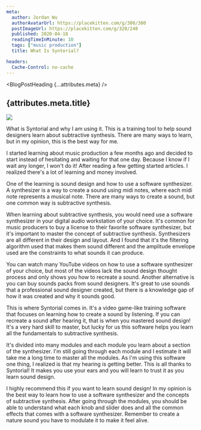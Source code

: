 ```yaml
---
meta:
  author: Jordan Wu
  authorAvatarUrl: https://placekitten.com/g/300/300
  postImageUrl: https://placekitten.com/g/320/240
  published: 2020-04-18
  readingTimeInMinute: 10
  tags: ["music production"]
  title: What Is Syntorial?

headers:
  Cache-Control: no-cache
---
```



<BlogPostHeading {...attributes.meta} />

<BlogPostTags className="mt-2" tags={attributes.meta.tags} />

<h2 className="mt-2">{attributes.meta.title}</h2>

<img
	src={attributes.meta.postImageUrl}
	className="object-contain w-full rounded"
/>

What is Syntorial and why I am using it. This is a training tool to help sound designers learn about subtractive synthesis. There are many ways to learn, but in my opinion, this is the best way for me.

I started learning about music production a few months ago and decided to start instead of hesitating and waiting for that one day. Because I know if I wait any longer, I won't do it! After reading a few getting started articles. I realized there's a lot of learning and money involved.

One of the learning is sound design and how to use a software synthesizer. A synthesizer is a way to create a sound using midi notes, where each midi note represents a musical note. There are many ways to create a sound, but one common way is subtractive synthesis.

When learning about subtractive synthesis, you would need use a software synthesizer in your digital audio workstation of your choice. It's common for music producers to buy a license to their favorite software synthesizer, but it's important to master the concept of subtractive synthesis. Synthesizers are all different in their design and layout. And I found that it's the filtering algorithm used that makes them sound different and the amplitude envelope used are the constraints to what sounds it can produce.

You can watch many YouTube videos on how to use a software synthesizer of your choice, but most of the videos lack the sound design thought process and only shows you how to recreate a sound. Another alternative is you can buy sounds packs from sound designers. It's great to use sounds that a professional sound designer created, but there is a knowledge gap of how it was created and why it sounds good.

This is where Syntorial comes in. It's a video game-like training software that focuses on learning how to create a sound by listening. If you can recreate a sound after hearing it, that is when you mastered sound design! It's a very hard skill to master, but lucky for us this software helps you learn all the fundamentals to subtractive synthesis.

It's divided into many modules and each module you learn about a section of the synthesizer. I'm still going through each module and I estimate it will take me a long time to master all the modules. As I'm using this software one thing, I realized is that my hearing is getting better. This is all thanks to Syntorial! It makes you use your ears and you will learn to trust it as you learn sound design.

I highly recommend this if you want to learn sound design! In my opinion is the best way to learn how to use a software synthesizer and the concepts of subtractive synthesis. After going through the modules, you should be able to understand what each knob and slider does and all the common effects that comes with a software synthesizer. Remember to create a nature sound you have to modulate it to make it feel alive.
